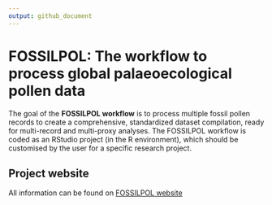 ```yaml
---
output: github_document
---
```


<!-- README.md is generated from README.Rmd. Please edit that file -->
# FOSSILPOL: The workflow to process global palaeoecological pollen data

<!-- badges: start -->
<!-- badges: end -->

The goal of the **FOSSILPOL workflow** is to process multiple fossil pollen records to create a comprehensive, standardized dataset compilation, ready for multi-record and multi-proxy analyses. The FOSSILPOL workflow is coded as an RStudio project (in the R environment), which should be customised by the user for a specific research project.

## Project website

All information can be found on [FOSSILPOL website](https://hope-uib-bio.github.io/FOSSILPOL-website/)
